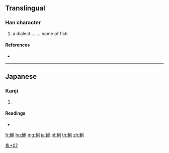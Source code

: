 {{character info/new}}
==Translingual==

===Han character===
{{Han char|rn=195|rad=魚|as=07|sn=18|four=|canj=NFHDN}}

# a dialect........ name of fish

====References====
* {{Han ref|kx=1471.281|dkj=46201|hdz=74691.190|uh=9BCF|ud=39887}}

----

==Japanese==

===Kanji===
{{ja-kanji|grade=|rs=魚07}}

# {{defn|lang=ja|sort=魚07}}

====Readings====
* {{ja-readings|on=|kun=[[あさり]] (asari), [[うぐい]] (ugui)}}

[[Category:Japanese-only CJKV Characters|魚+07]]

[[fr:鯏]]
[[hu:鯏]]
[[mg:鯏]]
[[ja:鯏]]
[[pl:鯏]]
[[th:鯏]]
[[zh:鯏]]